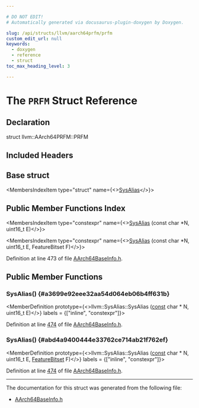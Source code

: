 ```yaml
---

# DO NOT EDIT!
# Automatically generated via docusaurus-plugin-doxygen by Doxygen.

slug: /api/structs/llvm/aarch64prfm/prfm
custom_edit_url: null
keywords:
  - doxygen
  - reference
  - struct
toc_max_heading_level: 3

---
```





# The `PRFM` Struct Reference

<DoxygenPage pluginConfig={pluginConfig}>



## Declaration

<CodeBlock>struct llvm::AArch64PRFM::PRFM</CodeBlock>

## Included Headers

<IncludesList>
<IncludesListItem
  filePath="Target/AArch64/Utils/AArch64BaseInfo.h"
  permalink="/docs/api/files/lib/lib/target/lib/target/aarch64/lib/target/aarch64/utils/aarch64baseinfo-h"
  isLocal="true" />
</IncludesList>

## Base struct

<MembersIndex>

<MembersIndexItem
  type="struct"
  name={<><a href="/docs/api/structs/llvm/sysalias">SysAlias</a></>}>
</MembersIndexItem>

</MembersIndex>

## Public Member Functions Index

<MembersIndex>

<MembersIndexItem
  type="constexpr"
  name={<><a href="#a3699e92eee32aa54d064eb06b4ff631b">SysAlias</a> (const char &#42;N, uint16&#95;t E)</>}>
</MembersIndexItem>

<MembersIndexItem
  type="constexpr"
  name={<><a href="#abd4a9400444e33762ce714ab21f762ef">SysAlias</a> (const char &#42;N, uint16&#95;t E, FeatureBitset F)</>}>
</MembersIndexItem>

</MembersIndex>


Definition at line 473 of file <a href="/docs/api/files/lib/lib/target/lib/target/aarch64/lib/target/aarch64/utils/aarch64baseinfo-h">AArch64BaseInfo.h</a>.

<SectionDefinition>

## Public Member Functions

### SysAlias() {#a3699e92eee32aa54d064eb06b4ff631b}

<MemberDefinition
  prototype={<>llvm::SysAlias::SysAlias (<a href="/docs/api/files/lib/lib/target/lib/target/aarch64/aarch64promoteconstant-cpp/#a90f8350fecae261c25be85d38b451bff">const</a> char &#42; N, uint16&#95;t E)</>}
  labels = {["inline", "constexpr"]}>

Definition at line <a href="/docs/api/files/lib/lib/target/lib/target/aarch64/lib/target/aarch64/utils/aarch64baseinfo-h/#l00474">474</a> of file <a href="/docs/api/files/lib/lib/target/lib/target/aarch64/lib/target/aarch64/utils/aarch64baseinfo-h">AArch64BaseInfo.h</a>.
</MemberDefinition>

### SysAlias() {#abd4a9400444e33762ce714ab21f762ef}

<MemberDefinition
  prototype={<>llvm::SysAlias::SysAlias (<a href="/docs/api/files/lib/lib/target/lib/target/aarch64/aarch64promoteconstant-cpp/#a90f8350fecae261c25be85d38b451bff">const</a> char &#42; N, uint16&#95;t E, <a href="/docs/api/classes/llvm/featurebitset">FeatureBitset</a> F)</>}
  labels = {["inline", "constexpr"]}>

Definition at line <a href="/docs/api/files/lib/lib/target/lib/target/aarch64/lib/target/aarch64/utils/aarch64baseinfo-h/#l00474">474</a> of file <a href="/docs/api/files/lib/lib/target/lib/target/aarch64/lib/target/aarch64/utils/aarch64baseinfo-h">AArch64BaseInfo.h</a>.
</MemberDefinition>

</SectionDefinition>

<hr/>

The documentation for this struct was generated from the following file:

<ul>
<li><a href="/docs/api/files/lib/lib/target/lib/target/aarch64/lib/target/aarch64/utils/aarch64baseinfo-h">AArch64BaseInfo.h</a></li>
</ul>

</DoxygenPage>
